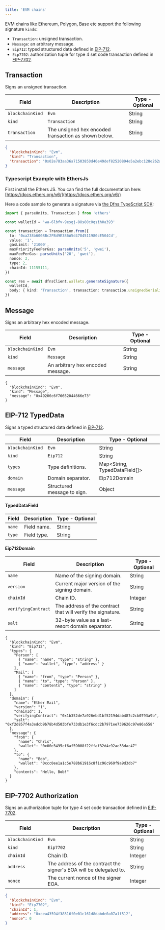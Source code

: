 ```yaml
---
title: 'EVM chains'
---
```


EVM chains like Ethereum, Polygon, Base etc support the following signature `kinds`:

* `Transaction`: unsigned transaction.
* `Message`: an arbitrary message.
* `Eip712`: typed structured data defined in [EIP-712](https://eips.ethereum.org/EIPS/eip-712).
* `Eip7702`: authorization tuple for type 4 set code transaction defined in [EIP-7702](https://eips.ethereum.org/EIPS/eip-7702).

## Transaction

Signs an unsigned transaction.

| Field            | Description                                          | Type - Optional |
| ---------------- | ---------------------------------------------------- | --------------- |
| `blockchainKind` | `Evm`                                                | String          |
| `kind`           | `Transaction`                                        | String          |
| `transaction`    | The unsigned hex encoded transaction as shown below. | String          |

```json
{
  "blockchainKind": "Evm",
  "kind": "Transaction",
  "transaction": "0x02e783aa36a71503850d40e49def82520894e5a2ebc128e262ab1e3bd02bffbe16911adfbffb0180c0"
}
```

### Typescript Example with EthersJs <a href="#typescript-example" id="typescript-example"></a>

First install the Ethers JS. You can find the full documentation here: [https://docs.ethers.org/v6/](https://docs.ethers.org/v6/)

Here a code sample to generate a signature via [the Dfns TypeScript SDK](https://github.com/dfns/dfns-sdk-ts):

```typescript
import { parseUnits, Transaction } from 'ethers'

const walletId = 'wa-6lbfv-9esgj-88s80c0qsih0a393'

const transaction = Transaction.from({
  to: '0xa238b6008Bc2FBd9E386A5d4784511980cE504Cd',
  value: '1',
  gasLimit: '21000',
  maxPriorityFeePerGas: parseUnits('5', 'gwei'),
  maxFeePerGas: parseUnits('20', 'gwei'),
  nonce: 3,
  type: 2,
  chainId: 11155111,
})

const res = await dfnsClient.wallets.generateSignature({
  walletId,
  body: { kind: 'Transaction', transaction: transaction.unsignedSerialized },
})
```

## Message

Signs an arbitrary hex encoded message.

| Field            | Description                       | Type - Optional |
| ---------------- | --------------------------------- | --------------- |
| `blockchainKind` | `Evm`                             | String          |
| `kind`           | `Message`                         | String          |
| `message`        | An arbitrary hex encoded message. | String          |

```shell
{
  "blockchainKind": "Evm",
  "kind": "Message",
  "message": "0x49206c6f76652044666e73"
}
```

## EIP-712 TypedData

Signs a typed structured data defined in [EIP-712](https://eips.ethereum.org/EIPS/eip-712).

| Field            | Description                 | Type - Optional                 |
| ---------------- | --------------------------- | ------------------------------- |
| `blockchainKind` | `Evm`                       | String                          |
| `kind`           | `Eip712`                    | String                          |
| `types`          | Type definitions.           | Map\<String, TypedDataField\[]> |
| `domain`         | Domain separator.           | Eip712Domain                    |
| `message`        | Structured message to sign. | Object                          |

#### TypedDataField

| Field  | Description | Type - Optional |
| ------ | ----------- | --------------- |
| `name` | Field name. | String          |
| `type` | Field type. | String          |

#### Eip712Domain

| Field               | Description                                                 | Type - Optional |
| ------------------- | ----------------------------------------------------------- | --------------- |
| `name`              | Name of the signing domain.                                 | String          |
| `version`           | Current major version of the signing domain.                | String          |
| `chainId`           | Chain ID.                                                   | Integer         |
| `verifyingContract` | The address of the contract that will verify the signature. | String          |
| `salt`              | 32-byte value as a last-resort domain separator.            | String          |

```shell
{
  "blockchainKind": "Evm",
  "kind": "Eip712",
  "types": {
    "Person": [
      { "name": "name", "type": "string" },
      { "name": "wallet", "type": "address" }
    ],
    "Mail": [
      { "name": "from", "type": "Person" },
      { "name": "to", "type": "Person" },
      { "name": "contents", "type": "string" }
    ]
  },
  "domain": {
    "name": "Ether Mail",
    "version": "1",
    "chainId": 1,
    "verifyingContract": "0x1b352de7a926ebd1bf52194dab487c2cb0793a9b",
    "salt": "0xf2d857f4a3edcb9b78b4d503bfe733db1e3f6cdc2b7971ee739626c97e86a558"
  },
  "message": {
    "from": {
      "name": "Chris",
      "wallet": "0x00e3495cf6af59008f22ffaf32d4c92ac33dac47"
    },
    "to": {
      "name": "Bob",
      "wallet": "0xcc0ee1a1c5e788b61916c8f1c96c960f9a9d3db7"
    },
    "contents": "Hello, Bob!"
  }
}
```

## EIP-7702 Authorization

Signs an authorization tuple for type 4 set code transaction defined in [EIP-7702](https://eips.ethereum.org/EIPS/eip-7702).

| Field            | Description                                                        | Type - Optional |
| ---------------- | ------------------------------------------------------------------ | --------------- |
| `blockchainKind` | `Evm`                                                              | String          |
| `kind`           | `Eip7702`                                                          | String          |
| `chainId`        | Chain ID.                                                          | Integer         |
| `address`        | The address of the contract the signer's EOA will be delegated to. | String          |
| `nonce`          | The current nonce of the signer EOA.                               | Integer         |

```json
{
  "blockchainKind": "Evm",
  "kind": "Eip7702",
  "chainId": 1,
  "address": "0xcea43594f38316f0e01c161d8dabde0a07a1f512",
  "nonce": 0
}
```
